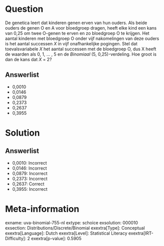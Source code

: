 Question
========

De genetica leert dat kinderen genen erven van hun ouders. Als beide
ouders de genen O en A voor bloedgroep dragen, heeft elke kind een kans
van 0,25 om twee O-genen te erven en zo bloedgroep O te krijgen. Het
aantal kinderen met bloedgroep O onder vijf nakomelingen van deze ouders
is het aantal successen *X* in vijf onafhankelijke pogingen. Stel dat
toevalsvariabele *X* het aantal successen met de bloedgroep O, dus X
heeft de waarden als 0, 1, \... , 5 en de *Binomiaal* (5,
0,25)-verdeling. Hoe groot is dan de kans dat *X* = 2?

Answerlist
----------

* 0,0010
* 0,0146
* 0,0879
* 0,2373
* 0,2637
* 0,3955

Solution
========

Answerlist
----------

* 0,0010: Incorrect
* 0,0146: Incorrect
* 0,0879: Incorrect
* 0,2373: Incorrect
* 0,2637: Correct
* 0,3955: Incorrect

Meta-information
================
exname: uva-binomial-755-nl
extype: schoice
exsolution: 000010
exsection: Distributions/Discrete/Binomial
exextra[Type]: Conceptual
exextra[Language]: Dutch
exextra[Level]: Statistical Literacy
exextra[IRT-Difficulty]: 2
exextra[p-value]: 0.5905
